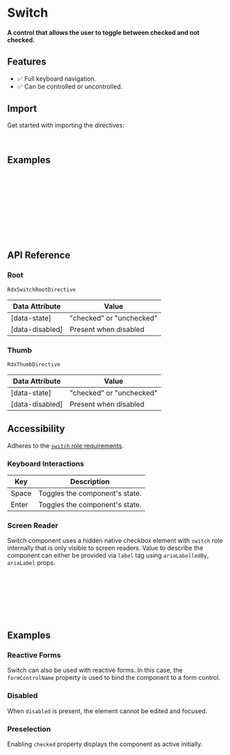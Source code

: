 
<Meta title="Primitives/Switch" />

# Switch

#### A control that allows the user to toggle between checked and not checked.

<Canvas sourceState="hidden" of={SwitchDirectiveStories.Default} />

## Features

- ✅ Full keyboard navigation.
- ✅ Can be controlled or uncontrolled.

## Import

Get started with importing the directives:

```typescript
import { RdxSwitchRootDirective, RdxSwitchThumbDirective, RdxSwitchInputDirective } from '@radix-ng/primitives/switch';
```

## Examples

```html
<label rdxLabel htmlFor="airplane-mode">Airplane mode</label>
<button id="airplane-mode" rdxSwitchRoot [(checked)]="checked">
  <span rdxSwitchThumb></span>
</button>
```

```html
<label rdxLabel htmlFor="airplane-mode">Airplane mode</label>
<button id="airplane-mode" rdxSwitchRoot [(checked)]="checked">
  <input rdxSwitchInput />
  <span rdxSwitchThumb></span>
</button>
```

## API Reference

### Root

`RdxSwitchRootDirective`
<ArgTypes exclude={switchExclude} of={RdxSwitchRootDirective} />

| Data Attribute  | Value                    |
|-----------------|--------------------------|
| [data-state]    | "checked" or "unchecked" |
| [data-disabled] | Present when disabled    |

### Thumb

`RdxThumbDirective`

| Data Attribute  | Value                    |
|-----------------|--------------------------|
| [data-state]    | "checked" or "unchecked" |
| [data-disabled] | Present when disabled    |

## Accessibility

Adheres to the [`switch` role requirements](https://www.w3.org/WAI/ARIA/apg/patterns/switch).

### Keyboard Interactions

| Key   | Description                    |
|-------|--------------------------------|
| Space | Toggles the component's state. |
| Enter | Toggles the component's state. |

### Screen Reader

Switch component uses a hidden native checkbox element with `switch` role internally that is only visible to screen readers.
Value to describe the component can either be provided via `label` tag using `ariaLabelledBy`, `ariaLabel` props.

```html
<label for="switch1">Remember Me</label>
<button rdxSwitchRoot id="switch1" ></button>

<span id="switch2">Remember Me</span>
<button rdxSwitchRoot ariaLabelledBy="switch2"></button>

<button rdxSwitchRoot ariaLabel="Remember Me"></button>
```


## Examples

### Reactive Forms

Switch can also be used with reactive forms. In this case, the `formControlName` property is used to bind the component to a form control.

<Canvas sourceState="hidden" of={SwitchDirectiveStories.ReactiveForm} />

### Disabled

When `disabled` is present, the element cannot be edited and focused.

<Canvas sourceState="hidden" of={SwitchDirectiveStories.Disabled} />

### Preselection

Enabling `checked` property displays the component as active initially.

<Canvas sourceState="hidden" of={SwitchDirectiveStories.Preselection} />
